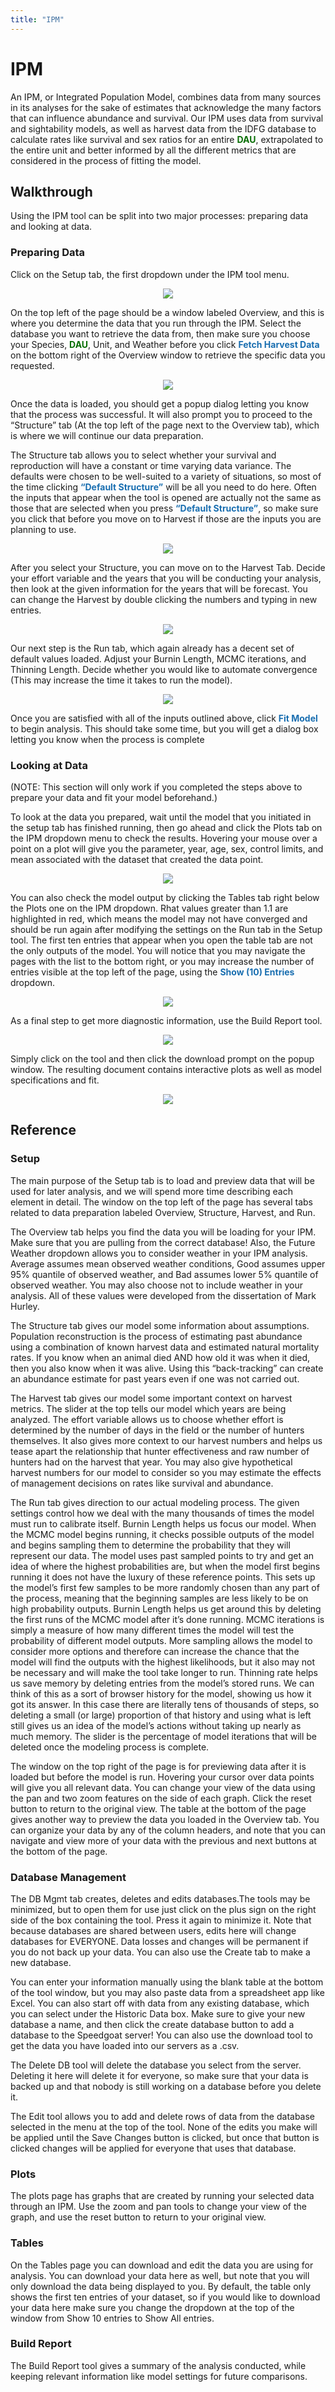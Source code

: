```yaml
---
title: "IPM"
---
```


# IPM {#ipm}

An IPM, or Integrated Population Model, combines data from many sources in its analyses for the sake of  estimates that acknowledge the many factors that can influence abundance and survival. Our IPM uses data from survival and sightability models, as well as harvest data from the IDFG database to calculate rates like survival and sex ratios for an entire [<b>DAU</b>]{style="color: #086e04;"}, extrapolated to the entire unit and better informed by all the different metrics that are considered in the process of fitting the model.

## Walkthrough {#ipm-model}

Using the IPM tool can be split into two major processes: preparing data and looking at data.

### Preparing Data {#ipm-load}

Click on the Setup tab, the first dropdown under the IPM tool menu.

<center>![](./www/ipm_walk1.png)</center>

On the top left of the page should be a window labeled Overview, and this is where you determine the data that you run through the IPM. Select the database you want to retrieve the data from, then make sure you choose your Species, [<b>DAU</b>]{style="color: #086e04;"}, Unit, and Weather before you click [<b>Fetch Harvest Data</b>]{style="color: #196eb0;"} on the bottom right of the Overview window to retrieve the specific data you requested.

<center>![](./www/ipm_walk2.png)</center>

Once the data is loaded, you should get a popup dialog letting you know that the process was successful. It will also prompt you to proceed to the "Structure" tab (At the top left of the page next to the Overview tab), which is where we will continue our data preparation.

The Structure tab allows you to select whether your survival and reproduction will have a constant or time varying data variance. The defaults were chosen to be well-suited to a variety of situations, so most of the time clicking [<b>"Default Structure"</b>]{style="color: #196eb0;"} will be all you need to do here. Often the inputs that appear when the tool is opened are actually not the same as those that are selected when you press [<b>"Default Structure"</b>]{style="color: #196eb0;"}, so make sure you click that before you move on to Harvest if those are the inputs you are planning to use.

<center>![](./www/ipm_walk4.png)</center>

After you select your Structure, you can move on to the Harvest Tab. Decide your effort variable and the years that you will be conducting your analysis, then look at the given information for the years that will be forecast. You can change the Harvest by double clicking the numbers and typing in new entries.

<center>![](./www/ipm_walk5.png)</center>

Our next step is the Run tab, which again already has a decent set of default values loaded. Adjust your Burnin Length, MCMC iterations, and Thinning Length. Decide whether you would like to automate convergence (This may increase the time it takes to run the model).

<center>![](./www/ipm_walk6.png)</center>

Once you are satisfied with all of the inputs outlined above, click [<b>Fit Model</b>]{style="color: #196eb0;"} to begin analysis. This should take some time, but you will get a dialog box letting you know when the process is complete

### Looking at Data {#ipm-look}

(NOTE: This section will only work if you completed the steps above to prepare your data and fit your model beforehand.)

To look at the data you prepared, wait until the model that you initiated in the setup tab has finished running, then go ahead and click the Plots tab on the IPM dropdown menu to check the results. Hovering your mouse over a point on a plot will give you the parameter, year, age, sex, control limits, and mean associated with the dataset that created the data point.

<center>![](./www/ipm_walk7.png)</center>

You can also check the model output by clicking the Tables tab right below the Plots one on the IPM dropdown. Rhat values greater than 1.1 are highlighted in red, which means the model may not have converged and should be run again after modifying the settings on the Run tab in the Setup tool. The first ten entries that appear when you open the table tab are not the only outputs of the model. You will notice that you may navigate the pages with the list to the bottom right, or you may increase the number of entries visible at the top left of the page, using the [<b>Show (10) Entries</b>]{style="color: #196eb0;"} dropdown.

<center>![](./www/ipm_walk8.png)</center>

As a final step to get more diagnostic information, use the Build Report tool. 

<center>![](./www/ipm_walk10.png)</center>

Simply click on the tool and then click the download prompt on the popup window. The resulting document contains interactive plots as well as model specifications and fit.

<center>![](./www/ipm_walk9.png)</center>

## Reference {#ipm-ref}

### Setup {#ipm-setup}

The main purpose of the Setup tab is to load and preview data that will be used for later analysis, and we will spend more time describing each element in detail. The window on the top left of the page has several tabs related to data preparation labeled Overview, Structure, Harvest, and Run.

The Overview tab helps you find the data you will be loading for your IPM. Make sure that you are pulling from the correct database! Also, the Future Weather dropdown allows you to consider weather in your IPM analysis. Average assumes mean observed weather conditions, Good assumes upper 95% quantile of observed weather, and Bad assumes lower 5% quantile of observed weather. You may also choose not to include weather in your analysis. All of these values were developed from the dissertation of Mark Hurley.

The Structure tab gives our model some information about assumptions. Population reconstruction is the process of estimating past abundance using a combination of known harvest data and estimated natural mortality rates. If you know when an animal died AND how old it was when it died, then you also know when it was alive. Using this "back-tracking" can create an abundance estimate for past years even if one was not carried out.

The Harvest tab gives our model some important context on harvest metrics. The slider at the top tells our model which years are being analyzed. The effort variable allows us to choose whether effort is determined by the number of days in the field or the number of hunters themselves. It also gives more context to our harvest numbers and helps us tease apart the relationship that hunter effectiveness and raw number of hunters had on the harvest that year. You may also give hypothetical harvest numbers for our model to consider so you may estimate the effects of management decisions on rates like survival and abundance.

The Run tab gives direction to our actual modeling process. The given settings control how we deal with the many thousands of times the model must run to calibrate itself. Burnin Length helps us focus our model. When the MCMC model begins running, it checks possible outputs of the model and begins sampling them to determine the probability that they will represent our data. The model uses past sampled points to try and get an idea of where the highest probabilities are, but when the model first begins running it does not have the luxury of these reference points. This sets up the model's first few samples to be more randomly chosen than any part of the process, meaning that the beginning samples are less likely to be on high probability outputs. Burnin Length helps us get around this by deleting the first runs of the MCMC model after it's done running. MCMC iterations is simply a measure of how many different times the model will test the probability of different model outputs. More sampling allows the model to consider more options and therefore can increase the chance that the model will find the outputs with the highest likelihoods, but it also may not be necessary and will make the tool take longer to run. Thinning rate helps us save memory by deleting entries from the model's stored runs. We can think of this as a sort of browser history for the model, showing us how it got its answer. In this case there are literally tens of thousands of steps, so deleting a small (or large) proportion of that history and using what is left still gives us an idea of the model's actions without taking up nearly as much memory. The slider is the percentage of model iterations that will be deleted once the modeling process is complete.

The window on the top right of the page is for previewing data after it is loaded but before the model is run. Hovering your cursor over data points will give you all relevant data. You can change your view of the data using the pan and two zoom features on the side of each graph. Click the reset button to return to the original view. The table at the bottom of the page gives another way to preview the data you loaded in the Overview tab. You can organize your data by any of the column headers, and note that you can navigate and view more of your data with the previous and next buttons at the bottom of the page.

### Database Management {#ipm-dbmgmt}

The DB Mgmt tab creates, deletes and edits databases.The tools may be minimized, but to open them for use just click on the plus sign on the right side of the box containing the tool. Press it again to minimize it. Note that because databases are shared between users, edits here will change databases for EVERYONE. Data losses and changes will be permanent if you do not back up your data. You can also use the Create tab to make a new database.

You can enter your information manually using the blank table at the bottom of the tool window, but you may also paste data from a spreadsheet app like Excel. You can also start off with data from any existing database, which you can select under the Historic Data box. Make sure to give your new database a name, and then click the create database button to add a database to the Speedgoat server! You can also use the download tool to get the data you have loaded into our servers as a .csv.

The Delete DB tool will delete the database you select from the server. Deleting it here will delete it for everyone, so make sure that your data is backed up and that nobody is still working on a database before you delete it.

The Edit tool allows you to add and delete rows of data from the database selected in the menu at the top of the tool. None of the edits you make will be applied until the Save Changes button is clicked, but once that button is clicked changes will be applied for everyone that uses that database.

### Plots {#ipm-plot}

The plots page has graphs that are created by running your selected data through an IPM. Use the zoom and pan tools to change your view of the graph, and use the reset button to return to your original view.

### Tables {#ipm-table}

On the Tables page you can download and edit the data you are using for analysis. You can download your data here as well, but note that you will only download the data being displayed to you. By default, the table only shows the first ten entries of your dataset, so if you would like to download your data here make sure you change the dropdown at the top of the window from Show 10 entries to Show All entries.

### Build Report {#ipm-report}

The Build Report tool gives a summary of the analysis conducted, while keeping relevant information like model settings for future comparisons.
